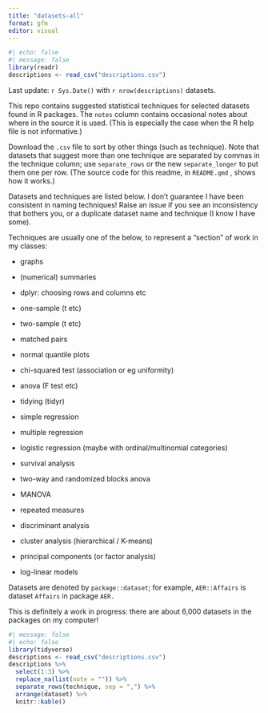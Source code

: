 ```yaml
---
title: "datasets-all"
format: gfm
editor: visual
---
```


```r
#| echo: false
#| message: false
library(readr)
descriptions <- read_csv("descriptions.csv")
```

Last update: `r Sys.Date()` with `r nrow(descriptions)` datasets.

This repo contains suggested statistical techniques for selected datasets found in R packages. The `notes` column contains occasional notes about where in the source it is used. (This is especially the case when the R help file is not informative.)

Download the `.csv` file to sort by other things (such as technique). Note that datasets that suggest more than one technique are separated by commas in the technique column; use `separate_rows` or the new `separate_longer` to put them one per row. (The source code for this readme, in `README.qmd` , shows how it works.)

Datasets and techniques are listed below. I don't guarantee I have been consistent in naming techniques! Raise an issue if you see an inconsistency that bothers you, or a duplicate dataset name and technique (I know I have some).

Techniques are usually one of the below, to represent a "section" of work in my classes:

-   graphs

-   (numerical) summaries

-   dplyr: choosing rows and columns etc

-   one-sample (t etc)

-   two-sample (t etc)

-   matched pairs

-   normal quantile plots

-   chi-squared test (association or eg uniformity)

-   anova (F test etc)

-   tidying (tidyr)

-   simple regression

-   multiple regression

-   logistic regression (maybe with ordinal/multinomial categories)

-   survival analysis

-   two-way and randomized blocks anova

-   MANOVA

-   repeated measures

-   discriminant analysis

-   cluster analysis (hierarchical / K-means)

-   principal components (or factor analysis)

-   log-linear models

Datasets are denoted by `package::dataset`; for example, `AER::Affairs` is dataset `Affairs` in package `AER.`

This is definitely a work in progress: there are about 6,000 datasets in the packages on my computer!

```r
#| message: false
#| echo: false
library(tidyverse)
descriptions <- read_csv("descriptions.csv")
descriptions %>% 
  select(1:3) %>% 
  replace_na(list(note = "")) %>% 
  separate_rows(technique, sep = ",") %>% 
  arrange(dataset) %>% 
  knitr::kable()
```
